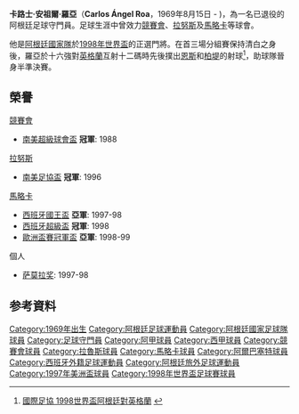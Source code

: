 {{noteTA
|T=zh-hk:卡路士·羅亞;
|1=zh-hk:卡路士;
|2=zh-hk:羅亞;
}}

{{Football player infobox
 | playername = 卡洛斯·罗阿
 | image    = 
 | fullname = Carlos Roa 
 | nickname = 
 | dateofbirth = 1969年8月15日
 | cityofbirth = [[圣菲_(阿根廷)|聖菲]] 
 | countryofbirth = [[阿根廷|阿根廷]] 
 | currentclub  = 已退役 
 | position = [[守門員|守門員]] 
 | youthyears =  
 | youthclubs =  
 | years = 1988-1993<br/>1994-1997<br/>1997-2002<br/>2002-2004<br/>2005-2006 
 | clubs = [[阿韦亚内达竞赛俱乐部|競賽會]]<br/>[[拉努斯竞技俱乐部|拉努斯]]<br/>[[皇家馬略卡|馬略卡]]<br/>[[阿爾巴塞特足球會|阿爾巴塞特]]<br/>[[奥林波俱乐部|奥林波]]
 | caps(goals) = 109 (0)<br/>107 (0)<br/>{{0}}75 (0)<br/>{{0}}53 (0)<br/>{{0}}27 (0) 
 | nationalyears = 1997-1999
 | nationalteam = {{fb|ARG}} 
 | nationalcaps(goals) = 16 (0)
}}
'''卡路士·安祖爾·羅亞'''（'''Carlos Ángel Roa'''，1969年8月15日 - )，為一名已退役的阿根廷足球守門員。足球生涯中曾效力[[阿韦亚内达竞赛俱乐部|競賽會]]、[[拉努斯竞技俱乐部|拉努斯]]及[[皇家馬略卡|馬略卡]]等球會。

他是[[阿根廷國家足球隊|阿根廷國家隊]]於[[1998年世界盃|1998年世界盃]]的正選門將。在首三場分組賽保持清白之身後，羅亞於十六強對[[英格蘭國家足球隊|英格蘭]]互射十二碼時先後撲出[[保羅·恩斯|恩斯]]和[[大衛·柏堤|柏堤]]的射球<ref>[http://www.fifa.com/worldcup/archive/edition=1013/results/matches/match=8779/report.html 國際足協 1998世界盃阿根廷對英格蘭] {{Wayback|url=http://www.fifa.com/worldcup/archive/edition=1013/results/matches/match=8779/report.html |date=20100615211805 }}{{en}}</ref>，助球隊晉身半準決賽。

== 榮譽 ==
;[[阿韦亚内达竞赛俱乐部|競賽會]]
* [[南美超級球會盃|南美超級球會盃]] '''冠軍''': 1988

;[[拉努斯竞技俱乐部|拉努斯]]
* [[南美足協盃|南美足協盃]] '''冠軍''': 1996

;[[皇家馬略卡|馬略卡]]
* [[西班牙國王盃|西班牙國王盃]] '''亞軍''': 1997-98
* [[西班牙超級盃|西班牙超級盃]] '''冠軍''': 1998
* [[歐洲盃賽冠軍盃|歐洲盃賽冠軍盃]] '''亞軍''': 1998-99
 
;個人
* [[萨莫拉奖|萨莫拉奖]]: 1997-98

== 参考資料 ==
{{reflist}}

{{1998年世界盃足球賽阿根廷參賽名單}}

{{DEFAULTSORT:Roa, Carlos}}
[[Category:1969年出生|Category:1969年出生]]
[[Category:阿根廷足球運動員|Category:阿根廷足球運動員]]
[[Category:阿根廷國家足球隊球員|Category:阿根廷國家足球隊球員]]
[[Category:足球守門員|Category:足球守門員]]
[[Category:阿甲球員|Category:阿甲球員]]
[[Category:西甲球員|Category:西甲球員]]
[[Category:競賽會球員|Category:競賽會球員]]
[[Category:拉魯斯球員|Category:拉魯斯球員]]
[[Category:馬略卡球員|Category:馬略卡球員]]
[[Category:阿爾巴塞特球員|Category:阿爾巴塞特球員]]
[[Category:西班牙外籍足球運動員|Category:西班牙外籍足球運動員]]
[[Category:阿根廷旅外足球運動員|Category:阿根廷旅外足球運動員]]
[[Category:1997年美洲盃球員|Category:1997年美洲盃球員]]
[[Category:1998年世界盃足球賽球員|Category:1998年世界盃足球賽球員]]